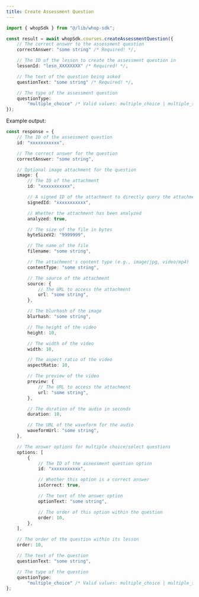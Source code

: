 ```yaml
---
title: Create Assessment Question
---
```


```typescript
import { whopSdk } from "@/lib/whop-sdk";

const result = await whopSdk.courses.createAssessmentQuestion({
	// The correct answer to the assessment question
	correctAnswer: "some string" /* Required! */,

	// The ID of the lesson to create the assessment question in
	lessonId: "lesn_XXXXXXXX" /* Required! */,

	// The text of the question being asked
	questionText: "some string" /* Required! */,

	// The type of the assessment question
	questionType:
		"multiple_choice" /* Valid values: multiple_choice | multiple_select | short_answer | true_false */ /* Required! */,
});

```

Example output:

```typescript
const response = {
	// The ID of the assessment question
	id: "xxxxxxxxxxx",

	// The correct answer for the question
	correctAnswer: "some string",

	// Optional image attachment for the question
	image: {
		// The ID of the attachment
		id: "xxxxxxxxxxx",

		// A signed ID of the attachment to directly query the attachment
		signedId: "xxxxxxxxxxx",

		// Whether the attachment has been analyzed
		analyzed: true,

		// The size of the file in bytes
		byteSizeV2: "9999999",

		// The name of the file
		filename: "some string",

		// The attachment's content type (e.g., image/jpg, video/mp4)
		contentType: "some string",

		// The source of the attachment
		source: {
			// The URL to access the attachment
			url: "some string",
		},

		// The blurhash of the image
		blurhash: "some string",

		// The height of the video
		height: 10,

		// The width of the video
		width: 10,

		// The aspect ratio of the video
		aspectRatio: 10,

		// The preview of the video
		preview: {
			// The URL to access the attachment
			url: "some string",
		},

		// The duration of the audio in seconds
		duration: 10,

		// The URL of the waveform for the audio
		waveformUrl: "some string",
	},

	// The answer options for multiple choice/select questions
	options: [
		{
			// The ID of the assessment question option
			id: "xxxxxxxxxxx",

			// Whether this option is a correct answer
			isCorrect: true,

			// The text of the answer option
			optionText: "some string",

			// The order of this option within the question
			order: 10,
		},
	],

	// The order of the question within its lesson
	order: 10,

	// The text of the question
	questionText: "some string",

	// The type of the question
	questionType:
		"multiple_choice" /* Valid values: multiple_choice | multiple_select | short_answer | true_false */,
};

```

